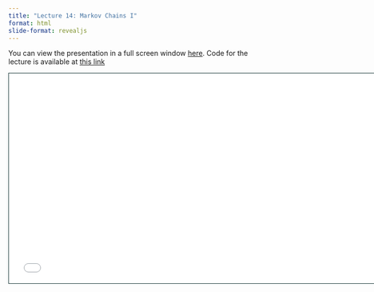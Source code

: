 ```yaml
---
title: "Lecture 14: Markov Chains I"
format: html
slide-format: revealjs
---
```


You can view the presentation in a full screen window [here](raw_slides/slides_14.html){target="_blank"}.
Code for the lecture is available at [this link](../lectures/lecture14.qmd)

<div>

```{=html}
<iframe class="slide-deck" src="raw_slides/slides_14.html" height="420" width="747" style="border: 1px solid #123233;"></iframe>
```

</div>
